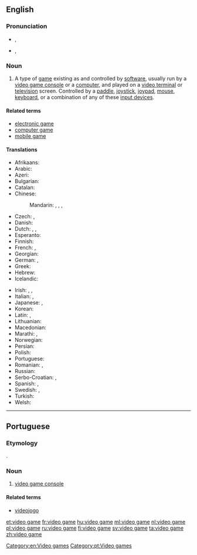 ==English==

===Pronunciation===
* {{a|UK}} {{IPA|/ˈvɪ.di.ˌoʊ ɡeɪm/}}, {{X-SAMPA|/"vI.di.%oU geIm/}}
* {{a|US}} {{IPA|/ˈvɪ.di.ˌoʊ ɡeɪm/}}, {{X-SAMPA|/"vI.di.%oU geIm/}}

===Noun===
{{wikipedia}}
{{en-noun|head=[[video]] [[game]]}}

# A type of [[game]] existing as and controlled by [[software]], usually run by a [[video game console]] or a [[computer]], and played on a [[video terminal]] or [[television]] screen.  Controlled by a [[paddle]], [[joystick]], [[joypad]], [[mouse]], [[keyboard]], or a combination of any of these [[input device]]s.

====Related terms====
* [[electronic game]]
* [[computer game]]
* [[mobile game]]

====Translations====
{{trans-top|game controlled by a software}}
* Afrikaans: {{t|af|videospeletjie}}
* Arabic: {{t|ar|لعبة فيديو|f|tr=láʿbat fīdiyu}}
* Azeri: {{t|az|video oyun}}
* Bulgarian: {{t|bg|видеоигра|f|tr=videoigrá}}
* Catalan: {{t+|ca|videojoc|m}}
* Chinese:
*: Mandarin: {{t+|cmn|電子遊戲|sc=Hani}}, {{t|cmn|电子游戏|tr=diànzǐ yóuxì|sc=Hani}}, {{t|cmn|電腦遊戲|sc=Hani}}, {{t|cmn|电脑游戏|tr=diànnǎo yóuxì|sc=Hani}}
* Czech: {{t|cs|videohra|f}}, {{t|cs|počítačová hra|f}}
* Danish: {{t|da|videospil}}
* Dutch: {{t+|nl|videospel|n}}, {{t+|nl|videospelletje|n}}, {{t+|nl|game|m}}
* Esperanto: {{t|eo|videoludo}}
* Finnish: {{t+|fi|videopeli}}
* French: {{t+|fr|jeu vidéo|m}}, {{t+|fr|jeux vidéo|p}}
* Georgian: {{t|ka|ვიდეო თამაში|sc=Geor}}
* German: {{t+|de|Videospiel|n}}, {{t|de|Videospiele|p}}
* Greek: {{t|el|ηλεκτρονικό παιχνίδι|n|tr=ilektronikó paichnídi}}
* Hebrew: {{t|he|משחק מחשב|tr=miskhak makhšev}}
* Icelandic: {{t|is|tölvuleikur|m}}
{{trans-mid}}
* Irish: {{t|ga|cluiche físeán|m}}, {{t|ga|físchluiche|m}}, {{t|ga|cluiche físe|m}}
* Italian: {{t+|it|videogioco|s}}, {{t+|it|videogiochi|p}}
* Japanese: {{t|ja|テレビゲーム|tr=terebi gēmu}}, {{t|ja|ビデオゲーム|tr=bideo gēmu}}
* Korean: {{t|ko|비디오 게임|tr=bidio geim|sc=Hang}}
* Latin: {{t|la|ludus electronicus}}, {{t|la|ludus visualis}}
* Lithuanian: {{t|lt|video žaidimai}}
* Macedonian: {{t|mk|видеоигра|f|tr=videoígra}}
* Marathi: {{t|mr|संगणक खेळ|m|tr=saṃgaṇaka kheḷa|sc=Deva}}, {{t|mr|व्हिडियो गेम|m|tr=vhiḍiyo gema|sc=Deva}}
* Norwegian: {{t|no|videospill}}
* Persian: {{t|fa|بازیهای رایانه|tr=bâzihâ-ye râyâne|sc=fa-Arab}}
* Polish: {{t|pl|gra wideo|f}}
* Portuguese: {{t+|pt|videojogo|m}}
* Romanian: {{t+|ro|joc video|n}}, {{t|ro|jocuri video|n-p}}
* Russian: {{t+|ru|видеоигра|f|tr=videoigrá}}
* Serbo-Croatian: {{t|sh|видео игра|f}}, {{t|sh|video igra|f}}
* Spanish: {{t|es|juego de video}}, {{t+|es|videojuego}}
* Swedish: {{t+|sv|TV-spel|n}}, {{t|sv|videospel|n}}
* Turkish: {{t|tr|bilgisayar oyunları}}
* Welsh: {{t|cy|'n fideo herwhela|f}}
{{trans-bottom}}

[[Category:en:Video games]]

----

==Portuguese==

===Etymology===
{{borrowing|en|video game|lang=pt}}.

===Noun===
{{pt-noun|m}}

# {{context|Brazil|lang=pt}} [[video game console]]

====Related terms====
* [[videojogo]]

[[Category:pt:Video games]]

[[et:video game]]
[[fr:video game]]
[[hu:video game]]
[[ml:video game]]
[[nl:video game]]
[[pl:video game]]
[[ru:video game]]
[[fi:video game]]
[[sv:video game]]
[[ta:video game]]
[[zh:video game]]